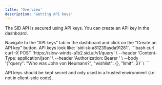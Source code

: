 ```yaml
---
title: 'Overview'
description: 'Getting API keys'
---
```

The SID API is secured using API keys.
You can create an API key in the dashboard.

<Steps>
<Step title="Create an API key">
Navigate to the "API keys" tab in the dashboard and click on the "Create an API key" button.
API keys look like: `sid-sk-a81239asda91281`.
</Step>
<Step title="Use the API key">
<CodeGroup>
```bash curl
curl -X POST 'https://slow-winds-a1b2.sid.ai/v1/query' \
--header 'Content-Type: application/json' \
--header 'Authorization: Bearer <API_KEY>' \
--body '{"query": "Who was John von Neumann?", "wishlist": {}, "limit": 3}' \
```
</CodeGroup>
</Step>
</Steps>

<Warning>API keys should be kept secret and only used
in a trusted environment (i.e. not in client-side code).</Warning>
